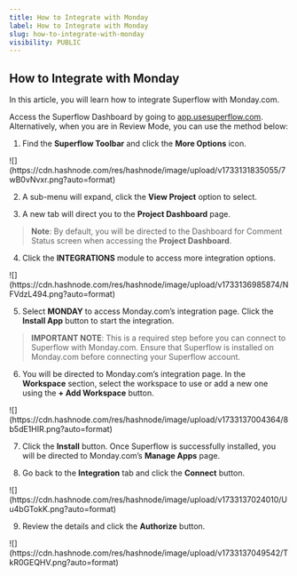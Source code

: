 ```yaml
---
title: How to Integrate with Monday
label: How to Integrate with Monday
slug: how-to-integrate-with-monday
visibility: PUBLIC
---
```


## How to Integrate with Monday

In this article, you will learn how to integrate Superflow with Monday.com.

Access the Superflow Dashboard by going to [app.usesuperflow.com](app.usesuperflow.com). Alternatively, when you are in Review Mode, you can use the method below:

1. Find the **Superflow Toolbar** and click the **More Options** icon.

<Frame>
![](https://cdn.hashnode.com/res/hashnode/image/upload/v1733131835055/7wB0vNvxr.png?auto=format)
</Frame>

2. A sub-menu will expand, click the **View Project** option to select.

3. A new tab will direct you to the **Project Dashboard** page.

> **Note**: By default, you will be directed to the Dashboard for Comment Status screen when accessing the **Project Dashboard**.

4. Click the **INTEGRATIONS** module to access more integration options.

<Frame>
![](https://cdn.hashnode.com/res/hashnode/image/upload/v1733136985874/NFVdzL494.png?auto=format)
</Frame>

5. Select **MONDAY** to access Monday.com’s integration page. Click the **Install App** button to start the integration.

> **IMPORTANT NOTE**: This is a required step before you can connect to Superflow with Monday.com. Ensure that Superflow is installed on Monday.com before connecting your Superflow account.

6. You will be directed to Monday.com’s integration page. In the **Workspace** section, select the workspace to use or add a new one using the **+ Add Workspace** button.

<Frame>
![](https://cdn.hashnode.com/res/hashnode/image/upload/v1733137004364/8b5dE1HIR.png?auto=format)
</Frame>

7. Click the **Install** button. Once Superflow is successfully installed, you will be directed to Monday.com’s **Manage Apps** page.

8. Go back to the **Integration** tab and click the **Connect** button.

<Frame>
![](https://cdn.hashnode.com/res/hashnode/image/upload/v1733137024010/Uu4bGTokK.png?auto=format)
</Frame>

9. Review the details and click the **Authorize** button.

<Frame>
![](https://cdn.hashnode.com/res/hashnode/image/upload/v1733137049542/TkR0GEQHV.png?auto=format)
</Frame>




